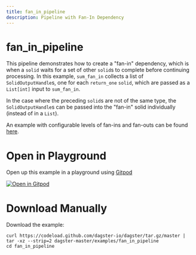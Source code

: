 ```yaml
---
title: fan_in_pipeline
description: Pipeline with Fan-In Dependency
---
```


# fan_in_pipeline

This pipeline demonstrates how to create a "fan-in" dependency, which is when a `solid` waits for
a set of other `solid`s to complete before continuing processing. In this example, `sum_fan_in`
collects a list of `SolidOutputHandle`s, one for each `return_one` `solid`, which are passed as a
`List[int]` input to `sum_fan_in`.

In the case where the preceding `solid`s are not of the same type, the `SolidOutputHandle`s can be
passed into the "fan-in" solid individually (instead of in a `List`).

An example with configurable levels of fan-ins and fan-outs can be found
[here](https://github.com/dagster-io/dagster/blob/master/examples/dagster_examples/toys/fan_in_fan_out.py).

# Open in Playground

Open up this example in a playground using [Gitpod](https://gitpod.io)

[![Open in Gitpod](https://gitpod.io/button/open-in-gitpod.svg)](https://gitpod.io/#EXAMPLE=fan_in_pipeline/https://github.com/dagster-io/dagster)

# Download Manually

Download the example:

```
curl https://codeload.github.com/dagster-io/dagster/tar.gz/master | tar -xz --strip=2 dagster-master/examples/fan_in_pipeline
cd fan_in_pipeline
```
